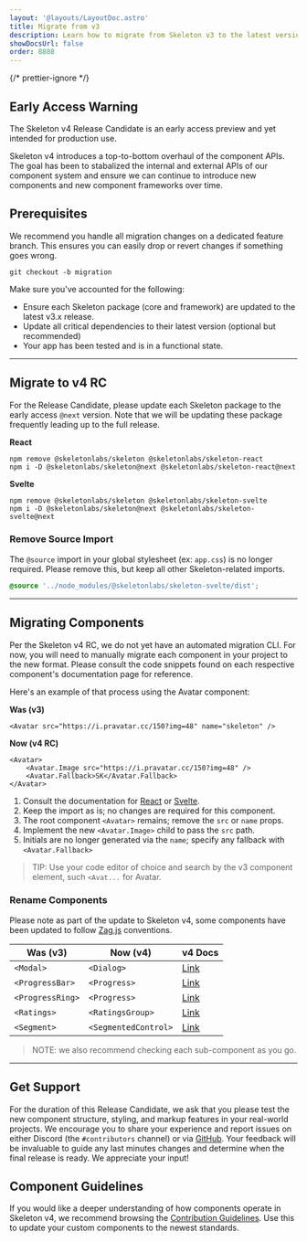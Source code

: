 ```yaml
---
layout: '@layouts/LayoutDoc.astro'
title: Migrate from v3
description: Learn how to migrate from Skeleton v3 to the latest version.
showDocsUrl: false
order: 8888
---
```



{/* prettier-ignore */}
<div class="card p-4 preset-tonal-warning space-y-2">
	<h2 class="h3">Early Access Warning</h2>
	<p>The Skeleton v4 Release Candidate is an early access preview and yet intended for production use.</p>
</div>

Skeleton v4 introduces a top-to-bottom overhaul of the component APIs. The goal has been to stabalized the internal and external APIs of our component system and ensure we can continue to introduce new components and new component frameworks over time.

## Prerequisites

We recommend you handle all migration changes on a dedicated feature branch. This ensures you can easily drop or revert changes if something goes wrong.

```console
git checkout -b migration
```

Make sure you've accounted for the following:

- Ensure each Skeleton package (core and framework) are updated to the latest v3.x release.
- Update all critical dependencies to their latest version (optional but recommended)
- Your app has been tested and is in a functional state.

---

## Migrate to v4 RC

For the Release Candidate, please update each Skeleton package to the early access `@next` version. Note that we will be updating these package frequently leading up to the full release.

**React**

```console
npm remove @skeletonlabs/skeleton @skeletonlabs/skeleton-react
npm i -D @skeletonlabs/skeleton@next @skeletonlabs/skeleton-react@next
```

**Svelte**

```console
npm remove @skeletonlabs/skeleton @skeletonlabs/skeleton-svelte
npm i -D @skeletonlabs/skeleton@next @skeletonlabs/skeleton-svelte@next
```

### Remove Source Import

The `@source` import in your global stylesheet (ex: `app.css`) is no longer required. Please remove this, but keep all other Skeleton-related imports.

```css
@source '../node_modules/@skeletonlabs/skeleton-svelte/dist';
```

---

## Migrating Components

Per the Skeleton v4 RC, we do not yet have an automated migration CLI. For now, you will need to manually migrate each component in your project to the new format. Please consult the code snippets found on each respective component's documentation page for reference.

Here's an example of that process using the Avatar component:

**Was (v3)**

```svelte
<Avatar src="https://i.pravatar.cc/150?img=48" name="skeleton" />
```

**Now (v4 RC)**

```svelte
<Avatar>
	<Avatar.Image src="https://i.pravatar.cc/150?img=48" />
	<Avatar.Fallback>SK</Avatar.Fallback>
</Avatar>
```

1. Consult the documentation for [React](/docs/components/avatar/react) or [Svelte](/docs/components/avatar/svelte).
2. Keep the import as is; no changes are required for this component.
3. The root component `<Avatar>` remains; remove the `src` or `name` props.
4. Implement the new `<Avatar.Image>` child to pass the `src` path.
5. Initials are no longer generated via the `name`; specify any fallback with `<Avatar.Fallback>`

> TIP: Use your code editor of choice and search by the v3 component element, such `<Avat...` for Avatar.

### Rename Components

Please note as part of the update to Skeleton v4, some components have been updated to follow [Zag.js](https://zagjs.com/) conventions.

| Was (v3)         | Now (v4)             | v4 Docs                                             |
| ---------------- | -------------------- | --------------------------------------------------- |
| `<Modal>`        | `<Dialog>`           | [Link](/docs/components/dialog/svelte)              |
| `<ProgressBar>`  | `<Progress>`         | [Link](/docs/components/progress-linear/svelte)     |
| `<ProgressRing>` | `<Progress>`         | [Link](/docs/components/progress-circular/svelte)   |
| `<Ratings>`      | `<RatingsGroup>`     | [Link](/docs/components/rating-group/svelte)        |
| `<Segment>`      | `<SegmentedControl>` | [Link](/docs/components/rasegmented-control/svelte) |

> NOTE: we also recommend checking each sub-component as you go.

---

## Get Support

For the duration of this Release Candidate, we ask that you please test the new component structure, styling, and markup features in your real-world projects. We encourage you to share your experience and report issues on either Discord (the `#contributors` channel) or via [GitHub](https://github.com/skeletonlabs/skeleton/discussions). Your feedback will be invaluable to guide any last minutes changes and determine when the final release is ready. We appreciate your input!

## Component Guidelines

If you would like a deeper understanding of how components operate in Skeleton v4, we recommend browsing the [Contribution Guidelines](https://next.skeleton.dev/docs/resources/contribute/components). Use this to update your custom components to the newest standards.
